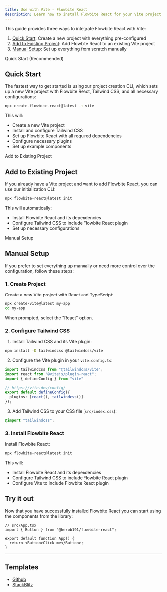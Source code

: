 ```yaml
---
title: Use with Vite - Flowbite React
description: Learn how to install Flowbite React for your Vite project and start developing modern web applications with interactive components
---
```


This guide provides three ways to integrate Flowbite React with Vite:

1. [Quick Start](#quick-start): Create a new project with everything pre-configured
2. [Add to Existing Project](#add-to-existing-project): Add Flowbite React to an existing Vite project
3. [Manual Setup](#manual-setup): Set up everything from scratch manually

<TextDivider>Quick Start (Recommended)</TextDivider>

## Quick Start

The fastest way to get started is using our project creation CLI, which sets up a new Vite project with Flowbite React, Tailwind CSS, and all necessary configurations:

```bash
npx create-flowbite-react@latest -t vite
```

This will:

- Create a new Vite project
- Install and configure Tailwind CSS
- Set up Flowbite React with all required dependencies
- Configure necessary plugins
- Set up example components

<TextDivider>Add to Existing Project</TextDivider>

## Add to Existing Project

If you already have a Vite project and want to add Flowbite React, you can use our initialization CLI:

```bash
npx flowbite-react@latest init
```

This will automatically:

- Install Flowbite React and its dependencies
- Configure Tailwind CSS to include Flowbite React plugin
- Set up necessary configurations

<TextDivider>Manual Setup</TextDivider>

## Manual Setup

If you prefer to set everything up manually or need more control over the configuration, follow these steps:

### 1. Create Project

Create a new Vite project with React and TypeScript:

```bash
npx create-vite@latest my-app
cd my-app
```

When prompted, select the "React" option.

### 2. Configure Tailwind CSS

1. Install Tailwind CSS and its Vite plugin:

```bash
npm install -D tailwindcss @tailwindcss/vite
```

2. Configure the Vite plugin in your `vite.config.ts`:

```ts {1,7}
import tailwindcss from "@tailwindcss/vite";
import react from "@vitejs/plugin-react";
import { defineConfig } from "vite";

// https://vite.dev/config/
export default defineConfig({
  plugins: [react(), tailwindcss()],
});
```

3. Add Tailwind CSS to your CSS file (`src/index.css`):

```css
@import "tailwindcss";
```

### 3. Install Flowbite React

Install Flowbite React:

```bash
npx flowbite-react@latest init
```

This will:

- Install Flowbite React and its dependencies
- Configure Tailwind CSS to include Flowbite React plugin
- Configure Vite to include Flowbite React plugin

## Try it out

Now that you have successfully installed Flowbite React you can start using the components from the library:

```tsx
// src/App.tsx
import { Button } from "@herob191/flowbite-react";

export default function App() {
  return <Button>Click me</Button>;
}
```

<hr />

## Templates

- [Github](https://github.com/themesberg/flowbite-react-template-vite)
- [StackBlitz](https://stackblitz.com/edit/flowbite-react-template-vite)
